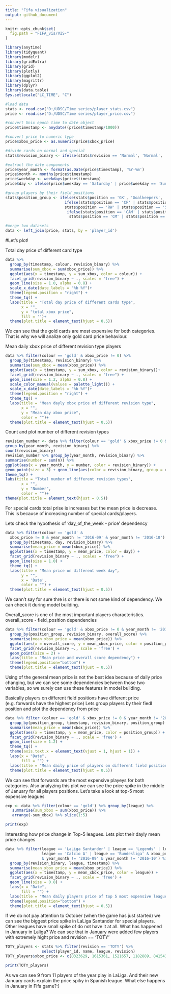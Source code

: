 ---
title: "Fifa visualization"
output: github_document
---

```{r, echo = FALSE}
knitr::opts_chunk$set(
  fig.path = "FIFA_vis/VIS-"
)
```

```{r include=FALSE, cache=FALSE}
library(anytime)
library(tidyquant)
library(modelr)
library(gridExtra)
library(grid)
library(plotly)
library(ggplot2)
library(magrittr)
library(dplyr)
library(data.table)
Sys.setlocale("LC_TIME", "C")
```


```{r}
#load data
stats <- read.csv("D:/UDSC/Time series/player_stats.csv")
price <- read.csv("D:/UDSC/Time series/player_price.csv") 

#convert Unix epoch time to date object
price$timestamp <- anydate((price$timestamp/1000))

#convert price to numeric type
price$xbox_price <- as.numeric(price$xbox_price)

#divide cards on normal and special
stats$revision_binary <- ifelse(stats$revision == 'Normal', 'Normal', 'Special')
```


```{r}
#extract the date conponents 
price$year_month <- format(as.Date(price$timestamp), '%Y-%m')
price$month <- months(price$timestamp)
price$weekday <- weekdays(price$timestamp)
price$day <- ifelse(price$weekday == 'Saturday' | price$weekday == 'Sunday', 'day off', 'workday')

#group players by their field positions
stats$position_group <- ifelse(stats$position == 'GK', 'Goalkeepers', 
                          ifelse(stats$position == 'CF' | stats$position == 'LW' | 
                          stats$position == 'RW' | stats$position == 'ST', 'Forwards', 
                           ifelse(stats$position == 'CAM' | stats$position == "CDM" |
                            stats$position == 'CM' | stats$position == 'LM', 'Midfielders', 'Backs')))
```
```{r}
#merge two datasets
data <- left_join(price, stats, by = 'player_id')
```
#Let's plot! 

Total day price of different card type 
```{r}
data %>%  
  group_by(timestamp, colour, revision_binary) %>%
  summarise(sum_xbox = sum(xbox_price)) %>%
  ggplot(aes(x = timestamp, y = sum_xbox, color = colour)) +
  facet_grid(revision_binary ~ ., scales = "free") +
  geom_line(size = 1.0, alpha = 0.8) +
  scale_x_date(date_labels = "%b %Y")+
  theme(legend.position = "right") +
  theme_tq() +
  labs(title = "Total day price of different cards type",
       x = "",
       y = "total xbox price",
       fill = '')+
  theme(plot.title = element_text(hjust = 0.5))
```

We can see that the gold cards are most expensive for both categories. That is why we will analize only gold card price behaviour.

Mean daily xbox price of different revision type players
```{r}
data %>% filter(colour == 'gold' & xbox_price != 0) %>%  
  group_by(timestamp, revision_binary) %>% 
  summarise(sum_xbox = mean(xbox_price)) %>%
  ggplot(aes(x = timestamp, y = sum_xbox, color = revision_binary))+
  facet_grid(revision_binary ~ ., scales = "free") +
  geom_line(size = 1.2, alpha = 0.8) +
  scale_color_manual(values = palette_light()) +
  scale_x_date(date_labels = "%b %Y")+
  theme(legend.position = "right") +
  theme_tq() +
  labs(title = "Mean dayly xbox price of different revision type",
       x = "",
       y = "Mean day xbox price",
       color = "")+
  theme(plot.title = element_text(hjust = 0.5))
```

Count and plot number of different revision types
```{r}
revision_number <- data %>% filter(colour == 'gold' & xbox_price != 0 & year_month != '2017-06') %>% 
group_by(year_month, revision_binary) %>%
count(revision_binary) 
revision_number %>% group_by(year_month, revision_binary) %>% 
summarise(number = sum(n)) %>%
ggplot(aes(x = year_month, y = number, color = revision_binary)) + 
geom_point(size = 3) + geom_line(aes(color = revision_binary, group = revision_binary), size = 1) +
theme_tq() +
labs(title = "Total number of different revision types",
       x = "",
       y = "Number",
       color = "")+
theme(plot.title = element_text(hjust = 0.5))
```

For special cards total prise is increases but the mean price is decrease. This is because of increasing number of special cards/players. 

Lets check the hypothesis of 'day_of_the_week - price' dependency
```{r}
data %>% filter(colour == 'gold' & 
  xbox_price != 0 & year_month != '2016-09' & year_month != '2016-10') %>% 
  group_by(timestamp, day, revision_binary) %>%
  summarise(mean_price = mean(xbox_price)) %>%
  ggplot(aes(x = timestamp, y = mean_price, color = day)) +
  facet_grid(revision_binary ~ ., scales = "free") +
  geom_line(size = 1.0) +
  theme_tq() + 
  labs(title = "Mean price on different week day",
       y = "",
       x = 'Date', 
       color = "") +
  theme(plot.title = element_text(hjust = 0.5))
```


We cann't say for sure thre is or there is not some kind of dependency. We can check it
during model building. 


Overall_score is one of the most important players characteristics. 
overall_score - field_position dependencies
```{r}
data %>% filter(colour == 'gold' & xbox_price != 0 & year_month != '2016-09') %>% 
  group_by(position_group, revision_binary, overall_score) %>%
  summarise(mean_xbox_price = mean(xbox_price)) %>% 
  ggplot(aes(x = overall_score, y = mean_xbox_price, color = position_group)) + 
  facet_grid(revision_binary ~., scale = 'free') + 
  geom_point(size = 2) +
  labs(title = "Mean price and overall score dependency") +
  theme(legend.position="bottom") +
  theme(plot.title = element_text(hjust = 0.5))
```

Using of the general mean price is not the best idea because of daily price changing, but we can see some dependencies between those two variables, so we surely can use these features 
in model building.


Basically  players on different field positions have different price (e.g. forwards have the highest price)
Lets group players by their fiedl position and plot the dependency from price
```{r}
data %>% filter (colour == 'gold' & xbox_price != 0 & year_month != '2016-09' &   year_month != '2016-10') %>% 
  group_by(position_group, timestamp, revision_binary, position_group) %>%
  summarise(mean_price = mean(xbox_price)) %>%
  ggplot(aes(x = timestamp, y = mean_price, color = position_group)) + 
  facet_grid(revision_binary ~ ., scale = 'free') +
  geom_line(size = 1.2) +
  theme_tq() + 
  theme(axis.text.x = element_text(vjust = 1, hjust = 1)) +
  labs(x = "Date",
       fill = "") +
  labs(title = "Mean daily price of players on different field positions") +
  theme(plot.title = element_text(hjust = 0.5))
```


We can see that forwards are the most expensive playeys for both categories. Also analyzing this plot
we can see the price spike in the middle of January for all players positions. 
Let's take a look at top-5 most expensive leagues 

```{r}
exp <- data %>% filter(colour == 'gold') %>% group_by(league) %>%
   summarise(sum_xbox = sum(xbox_price)) %>%
   arrange(-sum_xbox) %>% slice(1:5)

print(exp)
```

Interesting how price change in Top-5 leagues. Lets plot their dayly mean price changes
```{r}
data %>% filter(league == 'LaLiga Santander' | league == 'Legends' | league == 'Premier League' |
                league == 'Calcio A' | league == 'Bundesliga' & xbox_price != 0 & colour == 'gold' 
                & year_month != '2016-09' & year_month != '2016-10') %>% 
  group_by(revision_binary, league, timestamp) %>% 
  summarise(mean_xbox_price = mean(xbox_price)) %>% 
  ggplot(aes(x = timestamp, y = mean_xbox_price, color = league)) + 
  facet_grid(revision_binary ~ ., scale = 'free') + 
  geom_line(size = 0.8) +
  labs(x = "Date",
       fill = "") +
  labs(title = "Mean daily players price of top 5 most expensive leagues") +
  theme(legend.position="bottom") +
  theme(plot.title = element_text(hjust = 0.5))
```

If we do not pay attention to October (when the game has just started) we can see the biggest price 
spike in LaLiga Santander for special players. Other leagues have small spike of do not have it at all. 
What has happened in January in Laliga? We can see that in January were added few players with 
extremely hight price and revision == 'TOTY'

```{r}
TOTY_players <- stats %>% filter(revision == 'TOTY') %>% 
                select(player_id, name, league, revision)
TOTY_players$xbox_price <- c(8323629, 1615361, 1521657, 1182889, 841543, 673257, 1905613, 4941114, 5973257, 1344389, 546657)

print(TOTY_players)
```

As we can see 9 from 11 players of the year play in LaLiga. And their new January cards  explain the price spiky in Spanish league. What else happens in January in Fifa game?:) 

